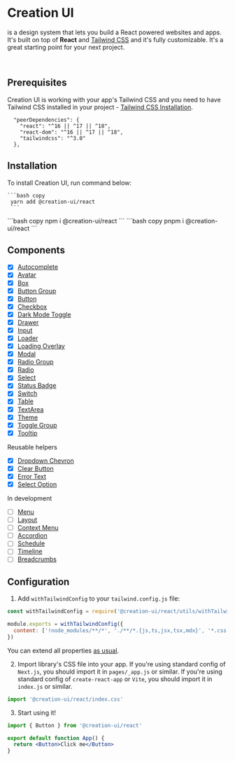 
# Creation UI

is a design system that lets you build a React powered websites
and apps. It's built on top of <b>React</b> and [Tailwind CSS](https://tailwindcss.com)
and it's fully customizable. It's a great starting point for your next project.

<br />

## Prerequisites

Creation UI is working with your app's Tailwind CSS and you need to have Tailwind CSS installed in your project - [Tailwind CSS Installation](https://tailwindcss.com/docs/installation/using-postcss).

```
  "peerDependencies": {
    "react": "^16 || ^17 || ^18",
    "react-dom": "^16 || ^17 || ^18",
    "tailwindcss": "^3.0"
  },
```

## Installation

To install Creation UI, run command below:

<Tabs items={SCRIPTS_TABS}>
  <Tab>

    ```bash copy
     yarn add @creation-ui/react
     ```

  </Tab>
  <Tab>
    ```bash copy
     npm i @creation-ui/react
     ```
     </Tab>
  <Tab>
    ```bash copy
     pnpm i @creation-ui/react
     ```
     </Tab>
</Tabs>

## Components

- [x] [Autocomplete](/docs/components/autocomplete)
- [x] [Avatar](/docs/components/avatar)
- [x] [Box](/docs/components/box)
- [x] [Button Group](/docs/components/button-group)
- [x] [Button](/docs/components/button)
- [x] [Checkbox](/docs/components/checkbox)
- [x] [Dark Mode Toggle](/docs/components/dark-mode-toggle)
- [x] [Drawer](/docs/components/drawer)
- [x] [Input](/docs/components/input)
- [x] [Loader](/docs/components/loader)
- [x] [Loading Overlay](/docs/components/loading-overlay)
- [x] [Modal](/docs/components/modal)
- [x] [Radio Group](/docs/components/radio-group)
- [x] [Radio](/docs/components/radio)
- [x] [Select](/docs/components/select)
- [x] [Status Badge](/docs/components/chip)
- [x] [Switch](/docs/components/switch)
- [x] [Table](/docs/components/table)
- [x] [TextArea](/docs/components/textarea)
- [x] [Theme](/docs/components/theme)
- [x] [Toggle Group](/docs/components/toggle-group)
- [x] [Tooltip](/docs/components/tooltip)

Reusable helpers

- [x] [Dropdown Chevron](/docs/components/dropdown-chevron)
- [x] [Clear Button](/docs/components/clear-button)
- [x] [Error Text](/docs/components/error-text)
- [x] [Select Option](/docs/components/select-option)

In development

- [ ] [Menu](/docs/components/menu)
- [ ] [Layout](/docs/components/layout)
- [ ] [Context Menu](/docs/components/context-menu)
- [ ] [Accordion](/docs/components/accordion)
- [ ] [Schedule](/docs/components/schedule)
- [ ] [Timeline](/docs/components/timeline)
- [ ] [Breadcrumbs](/docs/components/breadcrumbs)

## Configuration

1. Add `withTailwindConfig` to your `tailwind.config.js` file:

```js copy
const withTailwindConfig = require('@creation-ui/react/utils/withTailwindConfig')

module.exports = withTailwindConfig({
  content: ['!node_modules/**/*', './**/*.{js,ts,jsx,tsx,mdx}', '*.css'],
})
```

You can extend all properties [as usual](https://tailwindcss.com/docs/configuration).

2. Import library's CSS file into your app.
   If you're using standard config of `Next.js`, you should import it in `pages/_app.js` or similar.
   If you're using standard config of `create-react-app` or `Vite`, you should import it in `index.js` or similar.

```js copy
import '@creation-ui/react/index.css'
```

3. Start using it!

```jsx copy
import { Button } from '@creation-ui/react'

export default function App() {
  return <Button>Click me</Button>
}
```
